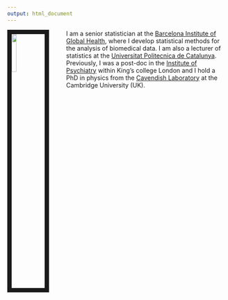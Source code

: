```yaml
---
output: html_document
---
```

<link rel="stylesheet" href="styles.css" type="text/css">

<img src="images/alejandro.jpg" style="width:15%; border:10px solid; margin-right: 40px" align="left">



I am a senior statistician at the [Barcelona Institute of Global Health](https://www.isglobal.org/), where I develop statistical methods for the analysis of biomedical data. I am also a lecturer of statistics at the [Universitat Politecnica de Catalunya](https://eebe.upc.edu/es). Previously, I was a post-doc in the [Institute of Psychiatry](https://www.kcl.ac.uk/ioppn) within King’s college London and I hold a PhD in physics from the [Cavendish Laboratory](https://www.phy.cam.ac.uk/) at the Cambridge University (UK).



